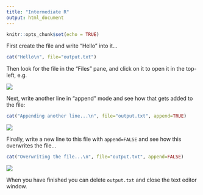 ```yaml
---
title: "Intermediate R"
output: html_document
---
```


```r
knitr::opts_chunk$set(echo = TRUE)
```

First create the file and write "Hello" into it...

```R
cat("Hello\n", file="output.txt")
```

Then look for the file in the "Files" pane, and click on it to open
it in the top-left, e.g.

![](images/formatting01.png)

Next, write another line in "append" mode and see how that gets
added to the file:

```R
cat("Appending another line...\n", file="output.txt", append=TRUE)
```

![](images/formatting02.png)

Finally, write a new line to this file with `append=FALSE` and see
how this overwrites the file...

```R
cat("Overwriting the file...\n", file="output.txt", append=FALSE)
```

![](images/formatting03.png)

When you have finished you can delete `output.txt` and close the
text editor window.

